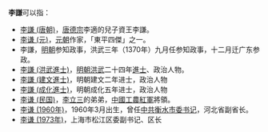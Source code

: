 '''李謙'''可以指：

*[[李謙_(唐朝)|李謙 (唐朝)]]，[[唐德宗|唐德宗]]李適的兒子資王李謙。
*[[李谦_(元)|李谦 (元)]]，[[元朝|元朝]]作家，「東平四傑」之一。
* 李謙，[[明朝|明朝]]参知政事，洪武三年（1370年）九月任参知政事，十二月迁广东参政。
* [[李謙_(洪武進士)|李謙 (洪武進士)]]，[[明朝|明朝]][[洪武|洪武]]二十四年[[進士|進士]]、政治人物。
* [[李謙_(建文進士)|李謙 (建文進士)]]，明朝建文二年进士，政治人物
* [[李謙_(成化進士)|李謙 (成化進士)]]，明朝成化五年进士，政治人物
*[[李谦_(民国)|李谦 (民国)]]，[[李立三|李立三]]的弟弟，[[中國工農紅軍|中國工農紅軍]]將領。
* [[李谦_(1960年)|李谦 (1960年)]]，1960年3月出生，曾任[[中国共产党|中共]][[衡水市|衡水]][[市委书记|市委书记]]，河北省副省长。
* [[李谦_(1973年)|李谦 (1973年)]]，上海市松江区委副书记、区长

{{disambig|Cat=二字李姓人名消歧義|qian}}